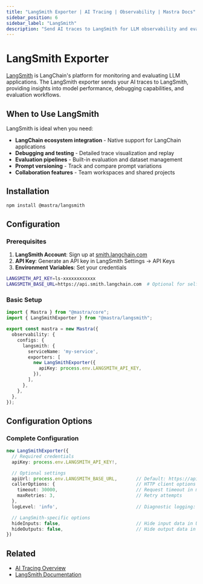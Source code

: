 ```yaml
---
title: "LangSmith Exporter | AI Tracing | Observability | Mastra Docs"
sidebar_position: 6
sidebar_label: "LangSmith"
description: "Send AI traces to LangSmith for LLM observability and evaluation"
---
```



# LangSmith Exporter

[LangSmith](https://smith.langchain.com/) is LangChain's platform for monitoring and evaluating LLM applications. The LangSmith exporter sends your AI traces to LangSmith, providing insights into model performance, debugging capabilities, and evaluation workflows.

## When to Use LangSmith

LangSmith is ideal when you need:
- **LangChain ecosystem integration** - Native support for LangChain applications
- **Debugging and testing** - Detailed trace visualization and replay
- **Evaluation pipelines** - Built-in evaluation and dataset management
- **Prompt versioning** - Track and compare prompt variations
- **Collaboration features** - Team workspaces and shared projects

## Installation

```bash npm2yarn
npm install @mastra/langsmith
```

## Configuration

### Prerequisites

1. **LangSmith Account**: Sign up at [smith.langchain.com](https://smith.langchain.com)
2. **API Key**: Generate an API key in LangSmith Settings → API Keys
3. **Environment Variables**: Set your credentials

```bash filename=".env"
LANGSMITH_API_KEY=ls-xxxxxxxxxxxx
LANGSMITH_BASE_URL=https://api.smith.langchain.com  # Optional for self-hosted
```

### Basic Setup

```typescript filename="src/mastra/index.ts"
import { Mastra } from "@mastra/core";
import { LangSmithExporter } from "@mastra/langsmith";

export const mastra = new Mastra({
  observability: {
    configs: {
      langsmith: {
        serviceName: 'my-service',
        exporters: [
          new LangSmithExporter({
            apiKey: process.env.LANGSMITH_API_KEY,
          }),
        ],
      },
    },
  },
});
```

## Configuration Options

### Complete Configuration

```typescript
new LangSmithExporter({
  // Required credentials
  apiKey: process.env.LANGSMITH_API_KEY!,

  // Optional settings
  apiUrl: process.env.LANGSMITH_BASE_URL,       // Default: https://api.smith.langchain.com
  callerOptions: {                              // HTTP client options
    timeout: 30000,                             // Request timeout in ms
    maxRetries: 3,                              // Retry attempts
  },
  logLevel: 'info',                             // Diagnostic logging: debug | info | warn | error

  // LangSmith-specific options
  hideInputs: false,                            // Hide input data in UI
  hideOutputs: false,                           // Hide output data in UI
})
```

## Related

- [AI Tracing Overview](/observability/ai-tracing/overview/overview)
- [LangSmith Documentation](https://docs.smith.langchain.com/)